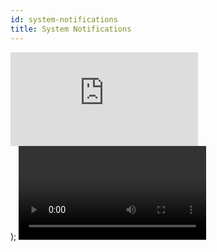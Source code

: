 ```yaml
---
id: system-notifications
title: System Notifications
---
```


  <div style={{ padding: '56.25% 0 0 0', position: 'relative' }}>
      <iframe
        src="https://player.vimeo.com/video/920518811?h=ba670a9c83?badge=0&amp;autopause=0&amp;quality_selector=1&amp;progress_bar=1&amp;player_id=0&amp;app_id=58479"
        frameBorder="0"
        allow="autoplay; fullscreen; picture-in-picture"
        style={{
          position: 'absolute',
          top: 0,
          left: 0,
          width: '100%',
          height: '100%',
        }}
        title="wks-generic-demo"
      ></iframe>
      <script src="https://player.vimeo.com/api/player.js"></script>
    </div>
);

<Video />

 

## Introducing [Novu](https://novu.co/) Integration into WKS Platform

### Streamlining Communication Channels

This demonstration showcases the integration of [Novu](https://novu.co/) into the WKS Platform, aimed at simplifying and streamlining communication channels for developers.

WKS Platform, built on the Camunda workflow automation engine, offers adaptive case management capabilities for handling complex processes efficiently.

[Novu](https://novu.co/), an open-source notification infrastructure, provides simple components and APIs to manage various communication channels such as email, SMS, direct messaging, in-app notifications, and push notifications in one centralized platform.